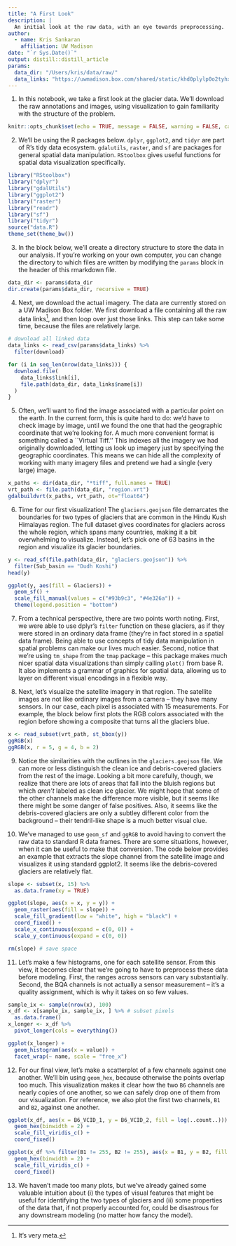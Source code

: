 ```yaml
---
title: "A First Look"
description: |
  An initial look at the raw data, with an eye towards preprocessing.
author:
  - name: Kris Sankaran
    affiliation: UW Madison
date: "`r Sys.Date()`"
output: distill::distill_article
params:
  data_dir: "/Users/kris/data/raw/"
  data_links: "https://uwmadison.box.com/shared/static/khd0plylp0o2tyhxlpizjj9rz7n5czya.csv"
---
```


1. In this notebook, we take a first look at the glacier data. We'll download
the raw annotations and images, using visualization to gain familiarity with the
structure of the problem.

```r
knitr::opts_chunk$set(echo = TRUE, message = FALSE, warning = FALSE, cache = TRUE)
```

2. We'll be using the R packages below. `dplyr`, `ggplot2`, and `tidyr` are part
of R's tidy data ecosystem. `gdalutils`, `raster`, and `sf` are packages for
general spatial data manipulation. `RStoolbox` gives useful functions for
spatial data visualization specifically.

```r
library("RStoolbox")
library("dplyr")
library("gdalUtils")
library("ggplot2")
library("raster")
library("readr")
library("sf")
library("tidyr")
source("data.R")
theme_set(theme_bw())
```

3. In the block below, we'll create a directory structure to store the data in
our analysis. If you're working on your own computer, you can change the
directory to which files are written by modifying the `params` block in the
header of this rmarkdown file.

```r
data_dir <- params$data_dir
dir.create(params$data_dir, recursive = TRUE)
```

4. Next, we download the actual imagery. The data are currently stored on a UW
Madison Box folder. We first download a file containing all the raw data
links^[It's very meta.], and then loop over just those links. This step can take
some time, because the files are relatively large.

```r
# download all linked data
data_links <- read_csv(params$data_links) %>%
  filter(download)

for (i in seq_len(nrow(data_links))) {
  download.file(
    data_links$link[i], 
    file.path(data_dir, data_links$name[i])
  )
}
```

5. Often, we'll want to find the image associated with a particular point on the
earth. In the current form, this is quite hard to do: we'd have to check image
by image, until we found the one that had the geographic coordinate that we're
looking for. A much more convenient format is something called a ``Virtual
Tiff.'' This indexes all the imagery we had originally downloaded, letting us
look up imagery just by specifying the geographic coordinates. This means we can
hide all the complexity of working with many imagery files and pretend we had a
single (very large) image.

```r
x_paths <- dir(data_dir, "*tiff", full.names = TRUE)
vrt_path <- file.path(data_dir, "region.vrt")
gdalbuildvrt(x_paths, vrt_path, ot="float64")
```

6. Time for our first visualization! The `glaciers.geojson` file demarcates the
boundaries for two types of glaciers that are common in the Hindu Kush Himalayas
region. The full dataset gives coordinates for glaciers across the whole region,
which spans many countries, making it a bit overwhelming to visualize. Instead,
let's pick one of 63 basins in the region and visualize its glacier boundaries.

```r
y <- read_sf(file.path(data_dir, "glaciers.geojson")) %>%
  filter(Sub_basin == "Dudh Koshi")
head(y)
```

```r
ggplot(y, aes(fill = Glaciers)) +
  geom_sf() +
  scale_fill_manual(values = c("#93b9c3", "#4e326a")) +
  theme(legend.position = "bottom")
```

7. From a technical perspective, there are two points worth noting. First, we
were able to use dplyr's `filter` function on these glaciers, as if they were
stored in an ordinary data frame (they're in fact stored in a spatial data
frame). Being able to use concepts of tidy data manipulation in spatial problems
can make our lives much easier. Second, notice that we're using `tm_shape` from
the `tmap` package -- this package makes much nicer spatial data visualizations
than simply calling `plot()` from base R. It also implements a grammar of
graphics for spatial data, allowing us to layer on different visual encodings in
a flexible way.

8. Next, let's visualize the satellite imagery in that region. The satellite
images are not like ordinary images from a camera -- they have many sensors. In
our case, each pixel is associated with 15 measurements. For example, the block
below first plots the RGB colors associated with the region before showing a
composite that turns all the glaciers blue.

```r
x <- read_subset(vrt_path, st_bbox(y))
ggRGB(x)
ggRGB(x, r = 5, g = 4, b = 2)
```

9. Notice the similarities with the outlines in the `glaciers.geojson` file. We
can more or less distinguish the clean ice and debris-covered glaciers from the rest of
the image. Looking a bit more carefully, though, we realize that there are lots
of areas that fall into the bluish regions but which *aren't* labeled as clean
ice glacier. We might hope that some of the other channels make the difference
more visible, but it seems like there might be some danger of false positives.
Also, it seems like the debris-covered glaciers are only a subtley different
color from the background -- their tendril-like shape is a much better visual
clue.

10. We've managed to use `geom_sf` and `ggRGB` to avoid having to convert the
raw data to standard R data frames. There are some situations, however, when it
can be useful to make that conversion. The code below provides an example that
extracts the slope channel from the satellite image and visualizes it using
standard ggplot2. It seems like the debris-covered glaciers are relatively flat.

```r
slope <- subset(x, 15) %>%
  as.data.frame(xy = TRUE)

ggplot(slope, aes(x = x, y = y)) +
  geom_raster(aes(fill = slope)) +
  scale_fill_gradient(low = "white", high = "black") +
  coord_fixed() +
  scale_x_continuous(expand = c(0, 0)) + 
  scale_y_continuous(expand = c(0, 0))

rm(slope) # save space
```

11. Let's make a few histograms, one for each satellite sensor. From this view,
it becomes clear that we're going to have to preprocess these data before
modeling. First, the ranges across sensors can vary substantially. Second, the
BQA channels is not actually a sensor measurement -- it's a quality assignment,
which is why it takes on so few values.

```r
sample_ix <- sample(nrow(x), 100)
x_df <- x[sample_ix, sample_ix, ] %>% # subset pixels
  as.data.frame()
x_longer <- x_df %>%
  pivot_longer(cols = everything())

ggplot(x_longer) +
  geom_histogram(aes(x = value)) +
  facet_wrap(~ name, scale = "free_x")
```

12. For our final view, let's make a scatterplot of a few channels against one
another. We'll bin using `geom_hex`, because otherwise the points overlap too
much. This visualization makes it clear how the two `B6` channels are nearly
copies of one another, so we can safely drop one of them from our visualization.
For reference, we also plot the first two channels, `B1` and `B2`, against one
another.

```r
ggplot(x_df, aes(x = B6_VCID_1, y = B6_VCID_2, fill = log(..count..))) +
  geom_hex(binwidth = 2) +
  scale_fill_viridis_c() +
  coord_fixed()

ggplot(x_df %>% filter(B1 != 255, B2 != 255), aes(x = B1, y = B2, fill = log(..count..))) +
  geom_hex(binwidth = 2) +
  scale_fill_viridis_c() +
  coord_fixed()
```

13. We haven't made too many plots, but we've already gained some valuable
intuition about (i) the types of visual features that might be useful for
identifying the two types of glaciers and (ii) some properties of the data that,
if not properly accounted for, could be disastrous for any downstream modeling
(no matter how fancy the model).